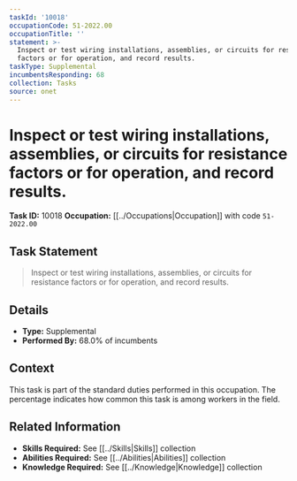 ```yaml
---
taskId: '10018'
occupationCode: 51-2022.00
occupationTitle: ''
statement: >-
  Inspect or test wiring installations, assemblies, or circuits for resistance
  factors or for operation, and record results.
taskType: Supplemental
incumbentsResponding: 68
collection: Tasks
source: onet
---
```

# Inspect or test wiring installations, assemblies, or circuits for resistance factors or for operation, and record results.

**Task ID:** 10018
**Occupation:** [[../Occupations|Occupation]] with code `51-2022.00`

## Task Statement

> Inspect or test wiring installations, assemblies, or circuits for resistance factors or for operation, and record results.

## Details

- **Type:** Supplemental
- **Performed By:** 68.0% of incumbents

## Context

This task is part of the standard duties performed in this occupation. The percentage indicates how common this task is among workers in the field.

## Related Information

- **Skills Required:** See [[../Skills|Skills]] collection
- **Abilities Required:** See [[../Abilities|Abilities]] collection
- **Knowledge Required:** See [[../Knowledge|Knowledge]] collection
